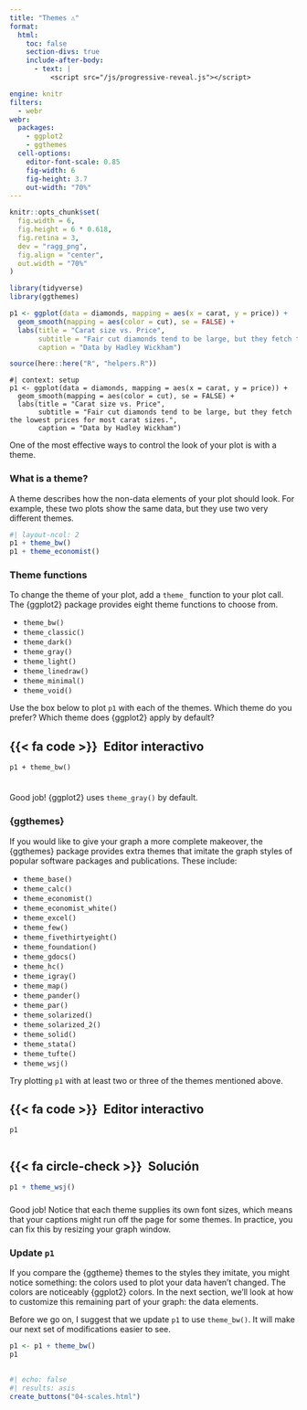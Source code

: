 ```yaml
---
title: "Themes ⚠"
format:
  html: 
    toc: false
    section-divs: true
    include-after-body: 
      - text: |
          <script src="/js/progressive-reveal.js"></script>

engine: knitr
filters:
  - webr
webr:
  packages:
    - ggplot2
    - ggthemes
  cell-options:
    editor-font-scale: 0.85
    fig-width: 6
    fig-height: 3.7
    out-width: "70%"
---
```


```r
knitr::opts_chunk$set(
  fig.width = 6,
  fig.height = 6 * 0.618,
  fig.retina = 3,
  dev = "ragg_png",
  fig.align = "center",
  out.width = "70%"
)

library(tidyverse)
library(ggthemes)

p1 <- ggplot(data = diamonds, mapping = aes(x = carat, y = price)) +
  geom_smooth(mapping = aes(color = cut), se = FALSE) + 
  labs(title = "Carat size vs. Price",
       subtitle = "Fair cut diamonds tend to be large, but they fetch the lowest prices for most carat sizes.",
       caption = "Data by Hadley Wickham")

source(here::here("R", "helpers.R"))
```

```webr-r
#| context: setup
p1 <- ggplot(data = diamonds, mapping = aes(x = carat, y = price)) +
  geom_smooth(mapping = aes(color = cut), se = FALSE) + 
  labs(title = "Carat size vs. Price",
       subtitle = "Fair cut diamonds tend to be large, but they fetch the lowest prices for most carat sizes.",
       caption = "Data by Hadley Wickham")
```

One of the most effective ways to control the look of your plot is with a theme.

### What is a theme?

A theme describes how the non-data elements of your plot should look. For example, these two plots show the same data, but they use two very different themes.

```r
#| layout-ncol: 2
p1 + theme_bw()
p1 + theme_economist()
```

### Theme functions

To change the theme of your plot, add a `theme_` function to your plot call. The {ggplot2} package provides eight theme functions to choose from.

* `theme_bw()`
* `theme_classic()`
* `theme_dark()`
* `theme_gray()`
* `theme_light()`
* `theme_linedraw()`
* `theme_minimal()`
* `theme_void()`

Use the box below to plot `p1` with each of the themes. Which theme do you prefer? Which theme does {ggplot2} apply by default?

::: {.panel-tabset}
## {{< fa code >}}&ensp;Editor interactivo

```webr-r
p1 + theme_bw()


```

:::

###

Good job! {ggplot2} uses `theme_gray()` by default.

### {ggthemes}

If you would like to give your graph a more complete makeover, the {ggthemes} package provides extra themes that imitate the graph styles of popular software packages and publications. These include:

* `theme_base()`
* `theme_calc()`
* `theme_economist()`
* `theme_economist_white()`
* `theme_excel()`
* `theme_few()`
* `theme_fivethirtyeight()`
* `theme_foundation()`
* `theme_gdocs()`
* `theme_hc()`
* `theme_igray()`
* `theme_map()`
* `theme_pander()`
* `theme_par()`
* `theme_solarized()`
* `theme_solarized_2()`
* `theme_solid()`
* `theme_stata()`
* `theme_tufte()`
* `theme_wsj()`

Try plotting `p1` with at least two or three of the themes mentioned above.

::: {.panel-tabset}
## {{< fa code >}}&ensp;Editor interactivo

```webr-r
p1


```

## {{< fa circle-check >}}&ensp;Solución

```r
p1 + theme_wsj()
```

:::

###

Good job! Notice that each theme supplies its own font sizes, which means that your captions might run off the page for some themes. In practice, you can fix this by resizing your graph window.


### Update `p1`

If you compare the {ggtheme} themes to the styles they imitate, you might notice something: the colors used to plot your data haven't changed. The colors are noticeably {ggplot2} colors. In the next section, we'll look at how to customize this remaining part of your graph: the data elements.

Before we go on, I suggest that we update `p1` to use `theme_bw()`. It will make our next set of modifications easier to see.

```r
p1 <- p1 + theme_bw()
p1
```


##

```r
#| echo: false
#| results: asis
create_buttons("04-scales.html")
```
